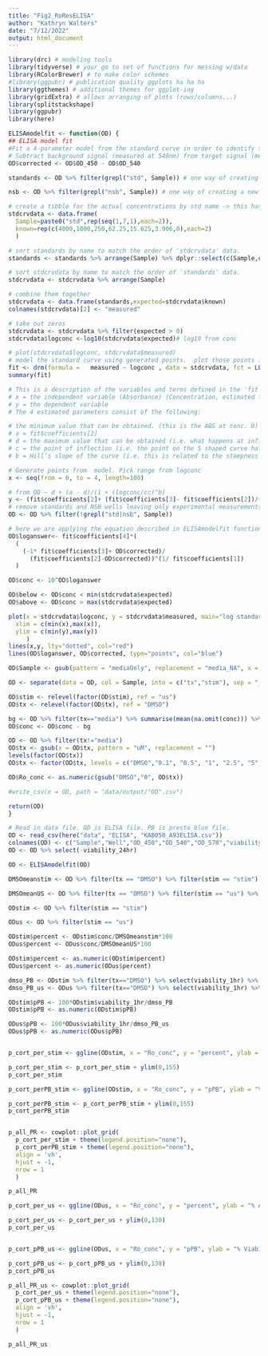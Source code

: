 ```yaml
---
title: "Fig2_RoResELISA"
author: "Kathryn Walters"
date: "7/12/2022"
output: html_document
---
```




```r

library(drc) # modeling tools
library(tidyverse) # your go to set of functions for messing w/data
library(RColorBrewer) # to make color schemes
#library(ggpubr) # publication quality ggplots ha ha ha
library(ggthemes) # additional themes for ggplot-ing
library(gridExtra) # allows arranging of plots (rows/columns...)
library(splitstackshape)
library(ggpubr)
library(here)

```

```r

ELISAmodelfit <- function(OD) {
## ELISA model fit
#Fit a 4-parameter model from the standard curve in order to identify the correct paramaters of a formula to convert fluorescence to aldosterone concentrations.
# Subtract background signal (measured at 540nm) from target signal (measured at 450nm)
OD$corrected <- OD$OD_450 - OD$OD_540

standards <- OD %>% filter(grepl("std", Sample)) # one way of creating a new tibble that only contains your standards

nsb <- OD %>% filter(grepl("nsb", Sample)) # one way of creating a new tibble that only contains your NSBs

# create a tibble for the actual concentrations by std name -> this has conc for aldosterone kit.
stdcrvdata <- data.frame(
  Sample=paste0("std",rep(seq(1,7,1),each=2)),
  known=rep(c(4000,1000,250,62.25,15.625,3.906,0),each=2)
  )

# sort standards by name to match the order of 'stdcrvdata' data.
standards <- standards %>% arrange(Sample) %>% dplyr::select(c(Sample,corrected))

# sort stdcrvdata by name to match the order of 'standards' data.
stdcrvdata <- stdcrvdata %>% arrange(Sample)

# combine them together
stdcrvdata <- data.frame(standards,expected=stdcrvdata$known)
colnames(stdcrvdata)[2] <- "measured"

# take out zeros
stdcrvdata <- stdcrvdata %>% filter(expected > 0)
stdcrvdata$logconc <-log10(stdcrvdata$expected)# log10 from conc

# plot(stdcrvdata$logconc, stdcrvdata$measured)
# model the standard curve using generated points.  plot those points in red.
fit <- drm(formula =   measured ~ logconc , data = stdcrvdata, fct = LL.4())
summary(fit)

# This is a description of the variables and terms defined in the 'fit' model.
# x = the independent variable (Absorbance) (Concentration, estimated from the Absorbance)
# y = the dependent variable 
# The 4 estimated parameters consist of the following:

# the minimum value that can be obtained. (this is the ABS at conc. 0)
# a = fit$coefficients[2] 
# d = the maximum value that can be obtained (i.e. what happens at infinite dose)
# c = the point of inflection (i.e. the point on the S shaped curve halfway between a and d)
# b = Hill’s slope of the curve (i.e. this is related to the steepness of the curve at point c).

# Generate points from  model. Pick range from logconc
x <- seq(from = 0, to = 4, length=100)

# from OD ~ d + (a - d)/(1 + (logconc/cc)^b)
y <- (fit$coefficients[2]+ (fit$coefficients[3]- fit$coefficients[2])/(1+(x/fit$coefficients[4])^ fit$coefficients[1])) 
# remove standards and NSB wells leaving only experimental measurements
OD <- OD %>% filter(!grepl("std|nsb", Sample))

# here we are applying the equation described in ELISAmodelfit function to...
OD$loganswer<- fit$coefficients[4]*(
  (
    (-1* fit$coefficients[3]+ OD$corrected)/
      (fit$coefficients[2]-OD$corrected))^(1/ fit$coefficients[1])
  )

OD$conc <- 10^OD$loganswer

OD$below <- OD$conc < min(stdcrvdata$expected)
OD$above <- OD$conc > max(stdcrvdata$expected)

plot(x = stdcrvdata$logconc, y = stdcrvdata$measured, main="log standard curve",
  xlim = c(min(x),max(x)),
  ylim = c(min(y),max(y))
     )
lines(x,y, lty="dotted", col="red")
lines(OD$loganswer, OD$corrected, type="points", col="blue")

OD$Sample <- gsub(pattern = "mediaOnly", replacement = "media_NA", x = OD$Sample)

OD <- separate(data = OD, col = Sample, into = c("tx","stim"), sep = "_")

OD$stim <- relevel(factor(OD$stim), ref = "us")
OD$tx <- relevel(factor(OD$tx), ref = "DMSO")

bg <- OD %>% filter(tx=="media") %>% summarise(mean(na.omit(conc))) %>% pull()
OD$conc <- OD$conc - bg

OD <- OD %>% filter(tx!="media")
OD$tx <- gsub(x = OD$tx, pattern = "uM", replacement = "")
levels(factor(OD$tx))
OD$tx <- factor(OD$tx, levels = c("DMSO","0.1", "0.5", "1", "2.5", "5","10","20","50","100"))

OD$Ro_conc <- as.numeric(gsub("DMSO","0", OD$tx))

#write_csv(x = OD, path = "data/output/"OD".csv")

return(OD)
}

```



```r

# Read in data file. OD is ELISA file. PB is presto blue file.
OD <- read_csv(here("data", "ELISA", "KAB050_A93ELISA.csv"))
colnames(OD) <- c("Sample","Well","OD_450","OD_540","OD_570","viability_1hr", "viability_24hr")
OD <- OD %>% select(-viability_24hr)

```


```r
OD <- ELISAmodelfit(OD)
```

```r
DMSOmeanstim <- OD %>% filter(tx == "DMSO") %>% filter(stim == "stim") %>% select(conc) %>% summarise(mean(conc)) %>% pull()

DMSOmeanUS <- OD %>% filter(tx == "DMSO") %>% filter(stim == "us") %>% select(conc) %>% summarise(mean(conc)) %>% pull()

ODstim <- OD %>% filter(stim == "stim")

ODus <- OD %>% filter(stim == "us")

ODstim$percent <- ODstim$conc/DMSOmeanstim*100
ODus$percent <- ODus$conc/DMSOmeanUS*100

ODstim$percent <- as.numeric(ODstim$percent)
ODus$percent <- as.numeric(ODus$percent)

dmso_PB <- ODstim %>% filter(tx=="DMSO") %>% select(viability_1hr) %>% summarise(mean(viability_1hr)) %>% pull()
dmso_PB_us <- ODus %>% filter(tx=="DMSO") %>% select(viability_1hr) %>% summarise(mean(viability_1hr)) %>% pull()

ODstim$pPB <- 100*ODstim$viability_1hr/dmso_PB
ODstim$pPB <- as.numeric(ODstim$pPB)

ODus$pPB <- 100*ODus$viability_1hr/dmso_PB_us
ODus$pPB <- as.numeric(ODus$pPB)


p_cort_per_stim <- ggline(ODstim, x = "Ro_conc", y = "percent", ylab = "% Aldosterone", add = "mean_sd", xlab = "[A93] uM") + rremove("legend") + rotate_x_text(60) + geom_hline(yintercept = 100, linetype = "dotted", color = "black")

p_cort_per_stim <- p_cort_per_stim + ylim(0,155)
p_cort_per_stim

p_cort_perPB_stim <- ggline(ODstim, x = "Ro_conc", y = "pPB", ylab = "% Viability", add = "mean_sd", xlab = "[A93] uM") + rremove("legend") + rotate_x_text(60) + geom_hline(yintercept = 100, linetype = "dotted", color = "black")

p_cort_perPB_stim <- p_cort_perPB_stim + ylim(0,155)
p_cort_perPB_stim


p_all_PR <- cowplot::plot_grid(
  p_cort_per_stim + theme(legend.position="none"),
  p_cort_perPB_stim + theme(legend.position="none"),
  align = 'vh',
  hjust = -1,
  nrow = 1
  )

p_all_PR

p_cort_per_us <- ggline(ODus, x = "Ro_conc", y = "percent", ylab = "% Aldosterone", add = "mean_sd", xlab = "[A93] uM") + rremove("legend") + rotate_x_text(60) + geom_hline(yintercept = 100, linetype = "dotted", color = "black")

p_cort_per_us <- p_cort_per_us + ylim(0,130)
p_cort_per_us


p_cort_pPB_us <- ggline(ODus, x = "Ro_conc", y = "pPB", ylab = "% Viability", add = "mean_sd", xlab = "[A93] uM") + rremove("legend") + rotate_x_text(60) + geom_hline(yintercept = 100, linetype = "dotted", color = "black")

p_cort_pPB_us <- p_cort_pPB_us + ylim(0,130)
p_cort_pPB_us

p_all_PR_us <- cowplot::plot_grid(
  p_cort_per_us + theme(legend.position="none"),
  p_cort_pPB_us + theme(legend.position="none"),
  align = 'vh',
  hjust = -1,
  nrow = 1
  )

p_all_PR_us
```

